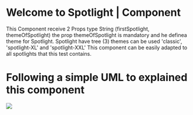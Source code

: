 
# Welcome to Spotlight | Component

This Component receive 2 Props type String (firstSpotlight, themeOfSpotlight) the prop themeOfSpotlight is mandatory and he definea theme for Spotlight.
Spotlight have tree (3) themes can be used 'classic', 'spotlight-XL' and 'spotlight-XXL'
This component can be easily adapted to all spotlights that this test contains.

# Following a simple UML to explained this component

<div>
  <img src={UML} />
</div>

